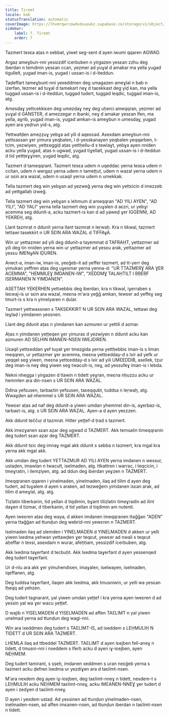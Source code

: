 ```yaml
---
title: Tiremt
locale: kab
statusTranslation: automatic
coverImage: https://lhvmrqwrcowdvduuaukz.supabase.co/storage/v1/object/public/strapi-uploads/small_cover-educacion-fundamental.webp-2d51a7828a2b1309555be27f7e2a61a0.webp
sidebar:
    label: 7. Tiremt
    order: 7
---
```

Tazmert tesɛa aṭas n sebbat, yiwet seg-sent d ayen iwumi qqaren AGWAD.

Argaz ameɣbun-nni yessizdif icerbuben n yirgazen yesɛan zzhu deg iberdan n temdinin yesɛan ccan, yezmer ad yuɣal d amakar ma yella yugad tigullelt, yugad iman-is, yugad i ussan-is i d-iteddun.

Taḍeffart tameɣbunt-nni yexeddmen deg umagazen ameɣlal n bab n izerfan, tezmer ad tuɣal d tamekart neɣ d taɛekkast deg yiḍ kan, ma yella tuggad ussan-is i d-iteddun, tuggad tudert, tuggad leqdic, tuggad iman-is, atg.

Amesdaɣ yettcekkiɛen deg umezdaɣ neɣ deg uḥerci ameqqran, yezmer ad yuɣal d GANSTER, d amezzegar n ibanki, neɣ d amakar yesɛan lfen, ma yella, aɣrib, yugad iman-is, yugad amkan-is ameɣbun n umesdaɣ, yugad ayen ara yeḍrun yid-s, atg.

Yettwafḍen ameẓẓuɣ yebɣa ad yili d aqeɛɛad. Asexdam ameɣbun-nni yettɛassan ɣer yimura yeqbalen, i d-yesskanayen yeqbalen yeqqarben, t-tcim, yezwiyen, yettɛeggiḍ aṭas yettḥellu-d s tewlaɣt, yebɣa ayen nniden acku yella yugad, aṭas n ugwad, yugad tiɣellalt, yugad ussan-is i d-iteddun d tid yettṭeɣɣiren, yugad leqdic, atg.

Tazmert d tameqqrant. Tazmert tesɛa udem n uqeddac yerna tesɛa udem n ccitan, udem n wergaz yerna udem n tameṭṭut, udem n wazal yerna udem n ur sɛin ara wazal, udem n uɛaqil yerna udem n umekkak.

Tella tazmert deg win yebɣan ad yezweǧ yerna deg win yettɛicin d imezzeb ad yettgallaḥ izweǧ.

Tella tazmert deg win yebɣan s lehmum d ameqqran "AD YILI AYEN", "AD YILI", "AD YALI" yerna tella tazmert deg win yuɣalen d aɛzri, ur yebɣi acemma seg ddunit-a, acku tazmert-is kan d ad yaweḍ ɣer IGGENNI, AD YEKREḤ, atg.

Llant tazmrat n ddunit yerna llant tazmrat n leṛwaḥ. Kra n tikwal, tazmert tettawi tasekkirt n UR SƐIN ARA WAZAL d TIFFAɣA.

Win ur yettazmer ad yili deg ddunit-a tayemmat d TAFRAḤT, yettazmer ad yili deg tin nniden yerna win ur yettazmer ad yesɛu arak, yettazmer ad yesɛu IMENɣAN IḌUREN.

Anect-a, iman-iw, iman-is, yeɛǧeb-it ad yeffer tazmert, ad tt-yerr deg yimukan yeffren aṭas deg uɣesmar yerna yenna-d: "UR TTAZMERƔ ARA ƔER ACEMMA", "ḤEMMLEƔ IMDANEN-IW", "XEDDMƔ TALAḤTILT I ṚṚEṚF ISERMANEN N YIMDANEN".

ASETṬAḤ YEKERHEN yettxebbiɛ deg iberdan, kra n tikwal, iɣerraben s leɛwaj-is ur sɛin ara wazal, meɛna m'ara yeǧǧ amkan, tewɛer ad yeffeɣ seg tmurt-is s kra n yimelyaren n ḍular.

Tazmert yettwassnen s TAKSEKKIRT N UR SƐIN ARA WAZAL, tettawi deg leɣlaḍ i yimdanen yessnen.

Llant deg ddunit aṭas n yimdanen kan azmuren ur yettili d azmar.

Aṭas n yimdanen yeṭṭeqen ɣer yimuras d yezwiyen n ddunit acku kan azmuren AD SELHIN IMANEN-NSEN IWEJDIREN.

Uɛaqil yettɛeddan ɣef tuyat ɣer tmezgida yerna yettḥebbiɛ iman-is s liman meqqren, ur yettazmer ɣer acemma, meɛna yettɛedday-d s lxir ad yefk ur yeqqel seg yiwen, meɛna yettɛedday-d s lxir ad yili UMƐEDDIB, asellek, tẓur deg iman-is neɣ deg yiwen seg twacult-is, neɣ, ad yessufeɣ iman-is i lebda.

Nekni nhegga i yirgazen d tlawin n tidett yeɣran, meɛna nḥuzzu acku ur hemmlen ara din-nsen s UR SƐIN ARA WAZAL.

Ddina yefsusen, tarbaɛtin yefsusen, taɛeqqubt, tuddsa n leṛwaḥ, atg. Wwaɣḍen ad nhemmel s UR SƐIN ARA WAZAL.

Yewɛer aṭas ad naf deg ddunit-a yiwen umdan yhemmel din-is, aɣerbaz-is, tarbaɛt-is, atg. s UR SƐIN ARA WAZAL. Ayen-a d ayen yeɛzzen.

Akk ddunit teččuṛ d tazmrat. Hitler yeṭṭef-d ṭrad s tazmert.

Akk imezɣanen sɛan aẓar deg ugwad d TAZMERT. Akk temsalin timeqqranin deg tudert sɛan aẓar deg TAZMERT.

Akk ddunit tɛic deg imnaɣ mgal akk ddunit s sebba n tazmert, kra mgal kra yerna akk mgal akk.

Akk umdan deg tudert YETTAZMUR AD YILI AYEN yerna imdanen n wessur, ustaḍen, imawlan n twacult, iselmaden, atg. ttkattren i warrac, i teqcicin, i tmeɣratin, i ilemẓiyen, atg. ad ddun deg iberdan yeɣzen n TAZMERT.

Imeqqranen qqaren i yinelmaden, yinelmaden, ilaq ad tilim d ayen deg tudert, ad tuɣalem d ayen s araken, ad tezweǧem yimdanen isɛan arak, ad tilim d ameɣlal, atg. atg.

Tizlatin tiberkanin, tid yellan d tiqdimin, bɣant tilizlatin timeɣradin ad ilint daɣen d tizmar, d tiberkanin, d tid yellan d tiqdimin am nutenti.

Ayen iweɛren aṭas deg waya, d akken imdanen imeqqranen ttaǧǧan "AḌEN" yerna ttaǧǧan ad ttunḍun deg webrid-nni yewɛren n TAZMERT.

Iselmaden ilaq ad slemden i YINELMADEN d YINELMADEN d akken ur yelli yiwen lxedma yehwan yettawḍen ɣer teqɛut, yewɛer ad nwali s teqɛut aḥeffar n texsi, asexdam n wurar, afeḥḥam, yessizdif icerbuben, atg.

Akk lxedma taɣerfant d tecbuḥt. Akk lxedma taɣerfant d ayen yessenqed deg tudert taɣerfant.

Ur d-nlu ara akk ɣer yimuhendisen, imaɣalen, iselwayen, iselmaden, iqeffanen, atg.

Deg tuddsa taɣerfant, ilaqen akk lxedma, akk tmusniwin, ur yelli wa yesɛan lḥeqq ad yehzen.

Deg tudert tagnarant, yal yiwen umdan yeṭṭef i kra yerna ayen iweɛren d ad yessin yal wa ɣer wacu yeṭṭef.

D wajib n YISELMADEN d YISELMADEN ad affen TAƐLIMT n yal yiwen unelmad yerna ad ttunḍun deg wagi-nni.

Win ara ixeddmen deg tudert s TAƐLIMT-IS, ad ixeddem s LEḤMULIḤ N TIDETT d UR SƐIN ARA TAZMERT.

LḤEMLA ilaq ad ttbeddel TAZMERT. TAƐLIMT d ayen iɛejben fell-aneɣ n tidett, d tmusni-nni i nxeddem s lferḥ acku d ayen iɣ-iɛejben, ayen NEḤMEM.

Deg tudert tamirant, s ṣṣeḥ, imdanen xeddmen s uran neɛǧeb yerna s tazmert acku ḍefren lxedma ur yezdiɣen ara d taɛlimt-nsen.

M'ara nexdem deg ayen iɣ-iɛejben, deg taɛlimt-nneɣ n tidett, nexdem-t s LEḤMULIḤ acku NEḤMEM taɛlimt-nneɣ, acku IMƐANEN-NNEƔ ɣer tudert d ayen i zedɣen d taɛlimt-nneɣ.

D ayen i yexdem ustaḍ. Ad yessinen ad ttunḍun yinelmaden-nsen, inelmaden-nsen, ad affen imɛanen-nsen, ad ttunḍun iberdan n taɛlimt-nsen n tidett.

